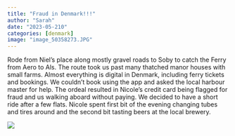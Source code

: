 ```yaml
---
title: "Fraud in Denmark!!!"
author: "Sarah"
date: "2023-05-210"
categories: [denmark]
image: "image_50358273.JPG"
---
```


Rode from Niel’s place along mostly gravel roads to Soby to catch the Ferry from Aero to Als.  The route took us past many thatched manor houses with small farms. Almost everything is digital in Denmark, including ferry tickets and bookings. We couldn’t book using the app and asked the local harbour master for help. The ordeal resulted in Nicole’s credit card being flagged for fraud and us walking aboard without paying. We decided to have a short ride after a few flats. Nicole spent first bit of the evening changing tubes and tires around and the second bit tasting beers at the local brewery.

![](image_50358273.JPG)

